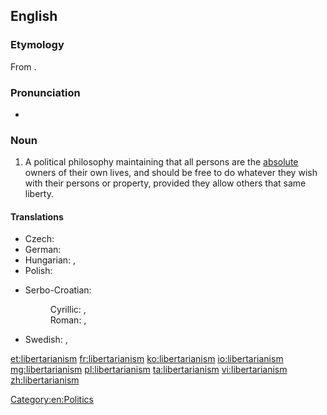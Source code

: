 ==English==
{{wikipedia}}

===Etymology===
From {{suffix|libertarian|ism}}.

===Pronunciation===
* {{a|UK}} {{IPA|/lɪbəˈtɛːɹɪənɪz(ə)m/}}

===Noun===
{{en-noun}}

# A political philosophy maintaining that all persons are the [[absolute]] owners of their own lives, and should be free to do whatever they wish with their persons or property, provided they allow others that same liberty.

====Translations====
{{trans-top|political philosophy}}
* Czech: {{t-|cs|libertarianismus|m}}
* German: {{t-|de|Libertarismus}}
* Hungarian: {{t-|hu|libertarianizmus}}, {{t-|hu|libertarizmus}}
* Polish: {{t-|pl|libertarianizm|m}}
{{trans-mid}}
* Serbo-Croatian: 
*: Cyrillic: {{t-|sh|либертаријанизам|m}}, {{t-|sh|слободарство|n}}
*: Roman: {{t-|sh|libertarijanizam|m}}, {{t-|sh|slobodarstvo|n}}
* Swedish: {{t-|sv|nyliberalism|n}}, {{t-|sv|libertarianism|n}}
{{trans-bottom}}

[[Category:en:Politics]]

[[et:libertarianism]]
[[fr:libertarianism]]
[[ko:libertarianism]]
[[io:libertarianism]]
[[mg:libertarianism]]
[[pl:libertarianism]]
[[ta:libertarianism]]
[[vi:libertarianism]]
[[zh:libertarianism]]